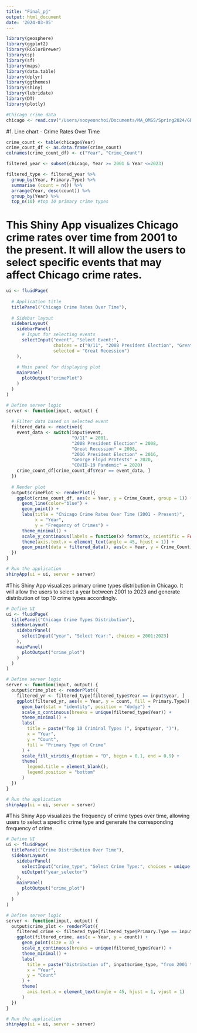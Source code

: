 ```yaml
---
title: "Final_pj"
output: html_document
date: '2024-03-05'
---
```


```r
library(geosphere)
library(ggplot2)
library(RColorBrewer) 
library(sp)
library(sf)
library(maps)
library(data.table)
library(dplyr)
library(ggthemes)
library(shiny)
library(lubridate)
library(DT)
library(plotly)
```

```r
#Chicago crime data
chicago <- read.csv("/Users/sooyeonchoi/Documents/MA_QMSS/Spring2024/GR5063_DV/GR5063_Final/data/chicago_crimes_present.csv", as.is=T)
```

#1. Line chart - Crime Rates Over Time
```r
crime_count <- table(chicago$Year)
crime_count_df <- as.data.frame(crime_count)
colnames(crime_count_df) <- c("Year", "Crime_Count")
```
```r
filtered_year <- subset(chicago, Year >= 2001 & Year <=2023)
```
```r
filtered_type <- filtered_year %>%
  group_by(Year, Primary.Type) %>%
  summarise (count = n()) %>%
  arrange(Year, desc(count)) %>%
  group_by(Year) %>%
  top_n(10) #top 10 primary crime types
```


# This Shiny App visualizes Chicago crime rates over time from 2001 to the present. It will allow the users to select specific events that may affect Chicago crime rates.

```r
ui <- fluidPage(
  
  # Application title
  titlePanel("Chicago Crime Rates Over Time"),
  
  # Sidebar layout
  sidebarLayout(
    sidebarPanel(
      # Input for selecting events
      selectInput("event", "Select Event:", 
                  choices = c("9/11", "2008 President Election", "Great Recession", "2016 President Election", "George Floyd Protests", "COVID-19 Pandemic"),
                  selected = "Great Recession")
    ),
    
    # Main panel for displaying plot
    mainPanel(
      plotOutput("crimePlot")
    )
  )
)

# Define server logic
server <- function(input, output) {
  
  # Filter data based on selected event
  filtered_data <- reactive({
    event_data <- switch(input$event,
                         "9/11" = 2001,
                         "2008 President Election" = 2008,
                         "Great Recession" = 2008,
                         "2016 President Election" = 2016,
                         "George Floyd Protests" = 2020,
                         "COVID-19 Pandemic" = 2020)
    crime_count_df[crime_count_df$Year == event_data, ]
  })
  
  # Render plot
  output$crimePlot <- renderPlot({
    ggplot(crime_count_df, aes(x = Year, y = Crime_Count, group = 1)) +
      geom_line(color="blue") +
      geom_point() +
      labs(title = "Chicago Crime Rates Over Time (2001 - Present)",
           x = "Year",
           y = "Frequency of Crimes") +
      theme_minimal() +
      scale_y_continuous(labels = function(x) format(x, scientific = FALSE)) +
      theme(axis.text.x = element_text(angle = 45, hjust = 1)) +
      geom_point(data = filtered_data(), aes(x = Year, y = Crime_Count), color = "red", size = 3)
  })
}

# Run the application
shinyApp(ui = ui, server = server)
```


#This Shiny App visualizes primary crime types distribution in Chicago. It will allow the users to select a year between 2001 to 2023 and generate distribution of top 10 crime types accordingly.

```r
# Define UI
ui <- fluidPage(
  titlePanel("Chicago Crime Types Distribution"),
  sidebarLayout(
    sidebarPanel(
      selectInput("year", "Select Year:", choices = 2001:2023)
    ),
    mainPanel(
      plotOutput("crime_plot")
    )
  )
)

# Define server logic
server <- function(input, output) {
  output$crime_plot <- renderPlot({
    filtered_yr <- filtered_type[filtered_type$Year == input$year, ]
    ggplot(filtered_yr, aes(x = Year, y = count, fill = Primary.Type)) +
      geom_bar(stat = "identity", position = "dodge") +
      scale_x_continuous(breaks = unique(filtered_type$Year)) +
      theme_minimal() +
      labs(
        title = paste("Top 10 Criminal Types (", input$year, ")"),
        x = "Year",
        y = "Count",
        fill = "Primary Type of Crime"
      ) +
      scale_fill_viridis_d(option = "D", begin = 0.1, end = 0.9) +
      theme(
        legend.title = element_blank(),
        legend.position = "bottom"
      )
  })
}

# Run the application
shinyApp(ui = ui, server = server)
```


#This Shiny App visualizes the frequency of crime types over time, allowing users to select a specific crime type and generate the corresponding frequency of crime.

```r
# Define UI
ui <- fluidPage(
  titlePanel("Crime Distribution Over Time"),
  sidebarLayout(
    sidebarPanel(
      selectInput("crime_type", "Select Crime Type:", choices = unique(filtered_type$Primary.Type)),
      uiOutput("year_selector")
    ),
    mainPanel(
      plotOutput("crime_plot")
    )
  )
)

# Define server logic
server <- function(input, output) {
  output$crime_plot <- renderPlot({
    filtered_crime <- filtered_type[filtered_type$Primary.Type == input$crime_type, ]
    ggplot(filtered_crime, aes(x = Year, y = count)) +
      geom_point(size = 3) +
      scale_x_continuous(breaks = unique(filtered_type$Year)) +
      theme_minimal() +
      labs(
        title = paste("Distribution of", input$crime_type, "from 2001 to 2023"),
        x = "Year",
        y = "Count"
      ) +
      theme(
        axis.text.x = element_text(angle = 45, hjust = 1, vjust = 1)
      )
  })
}

# Run the application
shinyApp(ui = ui, server = server)
```





